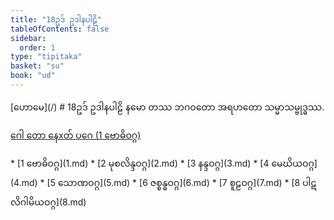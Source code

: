 ```yaml
---
title: "18ဥဒ် ဥဒါနပါဠိ"
tableOfContents: false
sidebar:
  order: 1
type: "tipitaka"
basket: "su"
book: "ud"
---
```



<Paragraph type="center" book="ud">
[ဟောမေ](/)
</Paragraph>

<Paragraph type="center" book="ud">
# 18ဥဒ် ဥဒါနပါဠိ
</Paragraph>

<Paragraph number="1" type="center" book="ud">
နမော တဿ ဘဂဝတော အရဟတော သမ္မာသမ္ဗုဒ္ဓဿ.

[ဂေါ တော နေxတ် ပဂေ (1 ဗောဓိဝဂ္ဂ)](1.md)



</Paragraph>

<TableOfContents book="ud" section="18">
* [1 ဗောဓိဝဂ္ဂ](1.md)
* [2 မုစလိန္ဒဝဂ္ဂ](2.md)
* [3 နန္ဒဝဂ္ဂ](3.md)
* [4 မေဃိယဝဂ္ဂ](4.md)
* [5 သောဏဝဂ္ဂ](5.md)
* [6 ဇစ္စန္ဓဝဂ္ဂ](6.md)
* [7 စူဠဝဂ္ဂ](7.md)
* [8 ပါဋလိဂါမိယဝဂ္ဂ](8.md)
</TableOfContents>